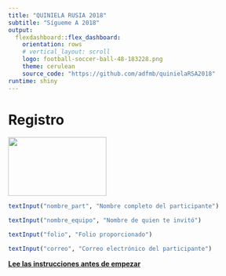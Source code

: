 ```yaml
---
title: "QUINIELA RUSIA 2018"
subtitle: "Sígueme A 2018"
output: 
  flexdashboard::flex_dashboard:
    orientation: rows
    # vertical_layout: scroll
    logo: football-soccer-ball-48-183228.png
    theme: cerulean
    source_code: "https://github.com/adfmb/quinielaRSA2018"
runtime: shiny
---
```


Registro {.sidebar data-width=200}
=======================================================================
![](www/russia19.jpg){#id .class width=200 height=120px}

```r
textInput("nombre_part", "Nombre completo del participante")

textInput("nombre_equipo", "Nombre de quien te invitó")

textInput("folio", "Folio proporcionado")

textInput("correo", "Correo electrónico del participante")
```

[**Lee las instrucciones antes de empezar**](#¿Cómo-jugar?)